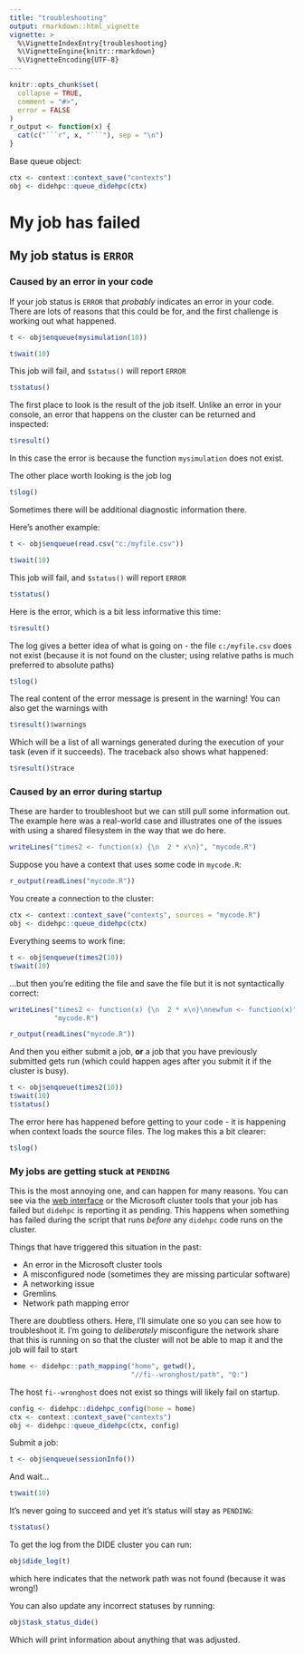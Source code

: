 ```yaml
---
title: "troubleshooting"
output: rmarkdown::html_vignette
vignette: >
  %\VignetteIndexEntry{troubleshooting}
  %\VignetteEngine{knitr::rmarkdown}
  %\VignetteEncoding{UTF-8}
---
```


```r
knitr::opts_chunk$set(
  collapse = TRUE,
  comment = "#>",
  error = FALSE
)
r_output <- function(x) {
  cat(c("```r", x, "```"), sep = "\n")
}
```

Base queue object:

```r
ctx <- context::context_save("contexts")
obj <- didehpc::queue_didehpc(ctx)
```

# My job has failed

## My job status is `ERROR`

### Caused by an error in your code

If your job status is `ERROR` that *probably* indicates an error in
your code.  There are lots of reasons that this could be for, and
the first challenge is working out what happened.

```r
t <- obj$enqueue(mysimulation(10))
```

```r
t$wait(10)
```

This job will fail, and `$status()` will report `ERROR`

```r
t$status()
```

The first place to look is the result of the job itself.  Unlike an
error in your console, an error that happens on the cluster can be
returned and inspected:

```r
t$result()
```

In this case the error is because the function `mysimulation` does
not exist.

The other place worth looking is the job log
```r
t$log()
```

Sometimes there will be additional diagnostic information there.

Here's another example:

```r
t <- obj$enqueue(read.csv("c:/myfile.csv"))
```

```r
t$wait(10)
```

This job will fail, and `$status()` will report `ERROR`
```r
t$status()
```

Here is the error, which is a bit less informative this time:

```r
t$result()
```

The log gives a better idea of what is going on - the file
`c:/myfile.csv` does not exist (because it is not found on the
cluster; using relative paths is much preferred to absolute paths)

```r
t$log()
```

The real content of the error message is present in the warning!
You can also get the warnings with

```r
t$result()$warnings
```

Which will be a list of all warnings generated during the execution
of your task (even if it succeeds).  The traceback also shows what
happened:

```r
t$result()$trace
```

### Caused by an error during startup

These are harder to troubleshoot but we can still pull some
information out.  The example here was a real-world case and
illustrates one of the issues with using a shared filesystem in the
way that we do here.

```r
writeLines("times2 <- function(x) {\n  2 * x\n}", "mycode.R")
```

Suppose you have a context that uses some code in `mycode.R`:

```r
r_output(readLines("mycode.R"))
```

You create a connection to the cluster:

```r
ctx <- context::context_save("contexts", sources = "mycode.R")
obj <- didehpc::queue_didehpc(ctx)
```

Everything seems to work fine:

```r
t <- obj$enqueue(times2(10))
t$wait(10)
```

...but then you're editing the file and save the file but it is not
syntactically correct:

```r
writeLines("times2 <- function(x) {\n  2 * x\n}\nnewfun <- function(x)",
           "mycode.R")
```
```r
r_output(readLines("mycode.R"))
```

And then you either submit a job, **or** a job that you have
previously submitted gets run (which could happen ages after you
submit it if the cluster is busy).

```r
t <- obj$enqueue(times2(10))
t$wait(10)
t$status()
```

The error here has happened before getting to your code - it is
happening when context loads the source files.  The log makes this
a bit clearer:

```r
t$log()
```

### My jobs are getting stuck at `PENDING`

This is the most annoying one, and can happen for many reasons.
You can see via the [web interface](mrcdata.dide.ic.ac.uk/hpc/) or
the Microsoft cluster tools that your job has failed but `didehpc`
is reporting it as pending.  This happens when something has failed
during the script that runs *before* any `didehpc` code runs on the
cluster.

Things that have triggered this situation in the past:

* An error in the Microsoft cluster tools
* A misconfigured node (sometimes they are missing particular software)
* A networking issue
* Gremlins
* Network path mapping error

There are doubtless others.  Here, I'll simulate one so you can see
how to troubleshoot it.  I'm going to *deliberately* misconfigure
the network share that this is running on so that the cluster will
not be able to map it and the job will fail to start

```r
home <- didehpc::path_mapping("home", getwd(),
                              "//fi--wronghost/path", "Q:")
```

The host `fi--wronghost` does not exist so things will likely fail
on startup.

```r
config <- didehpc::didehpc_config(home = home)
ctx <- context::context_save("contexts")
obj <- didehpc::queue_didehpc(ctx, config)
```

Submit a job:
```r
t <- obj$enqueue(sessionInfo())
```

And wait...

```r
t$wait(10)
```

It's never going to succeed and yet it's status will stay as `PENDING`:

```r
t$status()
```

To get the log from the DIDE cluster you can run:

```r
obj$dide_log(t)
```

which here indicates that the network path was not found (because
it was wrong!)

You can also update any incorrect statuses by running:

```r
obj$task_status_dide()
```

Which will print information about anything that was adjusted.
